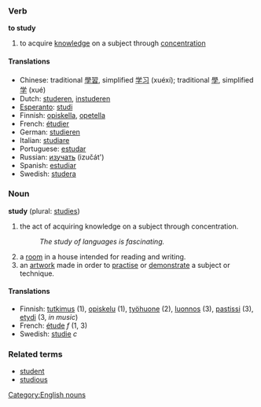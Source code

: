 ===Verb===
'''to study'''

# to acquire [[knowledge]] on a subject through [[concentration]]

====Translations====
*Chinese: traditional [[學習]], simplified [[学习]] (xuéxí); traditional [[學]], simplified [[学]] (xué)
*Dutch: [[studeren]], [[instuderen]]
*[[Esperanto]]: [[studi]]
*Finnish: [[opiskella]], [[opetella]]
*French: [[étudier]]
*German: [[studieren]]
*Italian: [[studiare]]
*Portuguese: [[estudar]]
*Russian: [[изучать]] (izučát')
*Spanish: [[estudiar]]
*Swedish: [[studera]]

===Noun===
'''study''' (plural: [[studies]])

# the act of acquiring knowledge on a subject through concentration.
#:''The study of languages is fascinating.''
# a [[room]] in a house intended for reading and writing.
# an [[artwork]] made in order to [[practise]] or [[demonstrate]] a subject or technique.

====Translations====
*Finnish: [[tutkimus]] (1), [[opiskelu]] (1), [[työhuone]] (2), [[luonnos]] (3), [[pastissi]] (3), [[etydi]] (3, ''in music'')
*French: [[étude]] ''f'' (1, 3)
*Swedish: [[studie]] ''c''

===Related terms===
*[[student]]
*[[studious]]

[[Category:English nouns]]